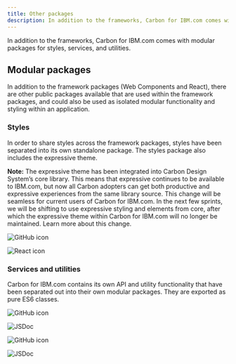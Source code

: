 ```yaml
---
title: Other packages
description: In addition to the frameworks, Carbon for IBM.com comes with modular packages for styles, services, and utilities. 
---
```



<PageDescription>

In addition to the frameworks, Carbon for IBM.com comes with modular packages for styles, services, and utilities.

</PageDescription>

## Modular packages

In addition to the framework packages (<Link to="/developing/frameworks/web-components">Web Components</Link> and <Link to="/developing/frameworks/react">React</Link>),
there are other public packages available that are used within the framework packages, and could also be used as 
isolated modular functionality and styling within an application.

### Styles

In order to share styles across the framework packages, styles have been separated into its own standalone package. The
styles package also includes the <Link to="/guidelines/expressive-theme">expressive theme</Link>.

<InlineNotification>

**Note:** The expressive theme has been integrated into Carbon Design System’s core library. This means that expressive 
continues to be available to IBM.com, but now all Carbon adopters can get both productive and expressive experiences 
from the same library source. This change will be seamless for current users of Carbon for IBM.com. In the next few 
sprints, we will be shifting to use expressive styling and elements from core, after which the expressive theme within 
Carbon for IBM.com will no longer be maintained. <Link to="/help/expressive-update">Learn more about this change</Link>.

</InlineNotification> 

<Row className="resource-card-group">

<Column colMd={4} colLg={4} noGutterSm>
<ResourceCard
  subTitle="Carbon for IBM.com Styles"
  href="https://github.com/carbon-design-system/carbon-for-ibm-dotcom/tree/master/packages/styles"
>

![GitHub icon](./../../../images/icon/github-icon.svg)

</ResourceCard>
</Column>

<Column colMd={4} colLg={4} noGutterSm>
<ResourceCard
  subTitle="Carbon Expressive Theme"
  href="https://carbon-expressive.mybluemix.net"
>

![React icon](./../../../images/icon/react-icon.svg)

</ResourceCard>
</Column>
</Row>

### Services and utilities

Carbon for IBM.com contains its own API and utility functionality that have been separated out into their own modular 
packages. They are exported as pure ES6 classes.

<Row className="resource-card-group">

<Column colMd={4} colLg={4} noGutterSm>
<ResourceCard
  subTitle="Carbon for IBM.com Services"
  href="https://github.com/carbon-design-system/carbon-for-ibm-dotcom/tree/master/packages/services"
>

![GitHub icon](./../../../images/icon/github-icon.svg)

</ResourceCard>
</Column>

<Column colMd={4} colLg={4} noGutterSm>
<ResourceCard
  subTitle="Services API Documentation"
  href="https://ibmdotcom-services.mybluemix.net"
>

![JSDoc](./../../../images/icon/js_logo.svg)

</ResourceCard>
</Column>

<Column colMd={4} colLg={4} noGutterSm>
<ResourceCard
  subTitle="Carbon for IBM.com Utilities"
  href="https://github.com/carbon-design-system/carbon-for-ibm-dotcom/tree/master/packages/utilities"
>

![GitHub icon](./../../../images/icon/github-icon.svg)

</ResourceCard>
</Column>

<Column colMd={4} colLg={4} noGutterSm>
<ResourceCard
  subTitle="Utilities API Documentation"
  href="https://ibmdotcom-utilities.mybluemix.net"
>

![JSDoc](./../../../images/icon/js_logo.svg)

</ResourceCard>
</Column>
  
</Row>
